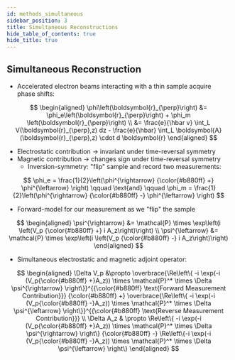 ```yaml
---
id: methods_simultaneous
sidebar_position: 3
title: Simultaneous Reconstructions
hide_table_of_contents: true
hide_title: true
---
```



## Simultaneous Reconstruction

- Accelerated electron beams interacting with a thin sample acquire phase shifts:  

$$
\begin{aligned}
	\phi\left(\boldsymbol{r}_{\perp}\right) &= \phi_e\left(\boldsymbol{r}_{\perp}\right) + \phi_m \left(\boldsymbol{r}_{\perp}\right) \\
	&= \frac{e}{\hbar v} \int_L V(\boldsymbol{r}_{\perp},z) dz - \frac{e}{\hbar} \int_L \boldsymbol{A}(\boldsymbol{r}_{\perp},z) \cdot d \boldsymbol{r}
\end{aligned}
$$

<Tabs>
<TabItem value="naive" label="'Naive' Subtraction" default>

- Electrostatic contribution &rarr; invariant under time-reversal symmetry
- Magnetic contribution &rarr; changes sign under time-reversal symmetry
  - Inversion-symmetry: "flip" sample and record two measurements:

$$
	\phi_e = \frac{1}{2}\left(\phi^{\rightarrow} {\color{#b880ff} +} \phi^{\leftarrow} \right) \qquad \text{and} \qquad
	\phi_m = \frac{1}{2}\left(\phi^{\rightarrow} {\color{#b880ff} -} \phi^{\leftarrow} \right)
$$
</TabItem>

<TabItem value="simultaneous" label="Simultaneous Adjoint Operator">

- Forward-model for our measurement as we "flip" the sample

$$
\begin{aligned}
  \psi^{\rightarrow} &= \mathcal{P} \times \exp\left(i \left(V_p {\color{#b880ff} +} i A_z\right)\right)  \\
  \psi^{\leftarrow} &= \mathcal{P} \times \exp\left(i \left(V_p {\color{#b880ff} -} i A_z\right)\right)
\end{aligned}
$$
  
- Simultaneous electrostatic and magnetic adjoint operator:

$$
\begin{aligned}
  \Delta V_p &\propto \overbrace{\Re\left\{ -i \exp(-i (V_p{\color{#b880ff} +}A_z)) \times \mathcal{P}^* \times \Delta \psi^{\rightarrow} \right\}}^{{\color{#b880ff} \text{Forward Measurement Contribution}}} {\color{#b880ff} +} \overbrace{\Re\left\{ -i \exp(-i (V_p{\color{#b880ff} -}A_z)) \times \mathcal{P}^* \times \Delta \psi^{\leftarrow} \right\}}^{{\color{#b880ff} \text{Reverse Measurement Contribution}}} \\
  \Delta A_z & \propto \Re\left\{ -i \exp(-i (V_p{\color{#b880ff} +}A_z)) \times \mathcal{P}^* \times \Delta \psi^{\rightarrow} \right\} {\color{#b880ff} -} \Re\left\{-i \exp(-i (V_p{\color{#b880ff} -}A_z)) \times \mathcal{P}^* \times \Delta \psi^{\leftarrow} \right\}
\end{aligned}
$$
</TabItem>
</Tabs>
